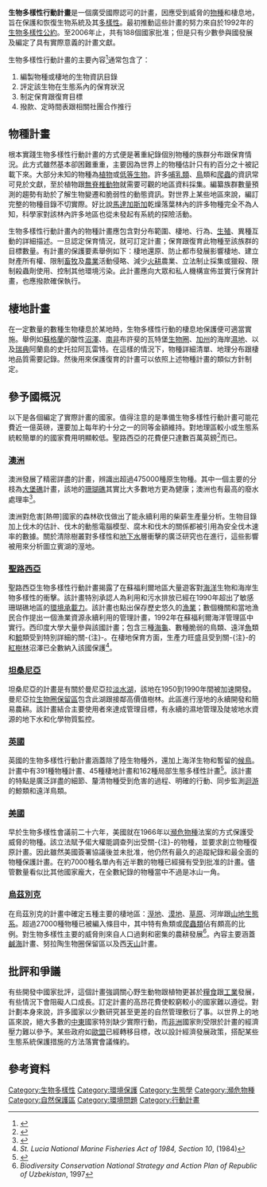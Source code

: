 '''生物多樣性行動計畫'''是一個廣受國際認可的計畫，因應受到威脅的[[物種|物種]]和棲息地，旨在保護和恢復生物系統及其[[生物多樣性|多樣性]]。最初推動這些計畫的努力來自於1992年的[[生物多樣性公約|生物多樣性公約]]。至2006年止，共有188個國家批准；但是只有少數參與國發展及編定了具有實際意義的計畫文獻。

生物多樣性行動計畫的主要內容<ref>{{cite book |last=Glowka |first=Lyle  |coauthors=Françoise Burhenne-Guilmin and Hugh Synge in collaboration with Jeffrey A. McNeely and Lothar Gündling |title=Guide to the Convention on Biodiversity |year=1994 |publisher=IUCN |id=ISBN 978-2-8317-0222-3 }}</ref>通常包含了：
#編製物種或棲地的生物資訊目錄
#評定該生物在生態系內的保育狀況
#制定保育跟復育目標
#撥款、定時間表跟相關社團合作推行

==物種計畫==
根本實踐生物多樣性行動計畫的方式便是著重紀錄個別物種的族群分布跟保育情況。此方式雖然基本卻困難重重，主要因為世界上的物種估計只有約百分之十被記載下來。大部分未知的物種為[[植物|植物]]或[[低等生物|低等生物]]。許多[[哺乳類|哺乳類]]、[[鳥|鳥]]類和[[爬蟲|爬蟲]]的資訊常可見於文獻，至於植物跟[[無脊椎動物|無脊椎動物]]就需要可觀的地區資料採集。編纂族群數量預測的趨勢有助於了解生物變遷和脆弱性的動態資訊。對世界上某些地區來說，編訂完整的物種目錄不切實際。好比說[[馬達加斯加|馬達加斯加]]乾燥落葉林內的許多物種完全不為人知，科學家對該林內許多地區也從未發起有系統的探險活動。

生物多樣性行動計畫內的物種計畫應包含對分布範圍、棲地、行為、[[生殖|生殖]]、異種互動的詳細描述。一旦認定保育情況，就可訂定計畫；保育跟復育此物種至該族群的目標數量。有計畫的保護要素舉例如下：棲地還原、防止都市發展影響棲地、建立財產所有權、限制[[畜牧|畜牧]]及[[農業|農業]]活動侵略、減少[[火耕|火耕]]農業、立法制止採集或獵殺、限制殺蟲劑使用、控制其他環境污染。此計畫應向大眾和私人機構宣佈並實行保育計畫，也應撥款確保執行。

==棲地計畫==
在一定數量的數種生物棲息於某地時，生物多樣性行動的棲息地保護便可適當實施。舉例如[[蘇格蘭|蘇格蘭]]的酸性[[沼澤|沼澤]]、[[南非|南非]]布許斐的瓦特堡[[生物圈|生物圈]]、[[加州|加州]]的海岸[[濕地|濕地]]、以及[[瑞典|瑞典]]阿蘭島的史托拉阿瓦雷特。在這樣的情況下，物種詳細清單、地理分布跟棲地品質需要記錄。然後用來保護復育的計畫可以依照上述物種計畫的類似方針制定。

==參予國概況==
以下是各個編定了實際計畫的國家。值得注意的是準備生物多樣性行動計畫可能花費近一億英磅，還要加上每年約十分之一的同等金額維持。對地理區較小或生態系統較簡單的的國家費用明顯較低。聖路西亞的花費便只達數百萬英鎊<ref>{{cite web|year=2001 |author=Government of St. Lucia |title=National Biodiversity Strategy and Action Plan of St. Lucia |url=http://www.slubiodiv.org/The_Project/Information/Printed_Materials/NBSAP/nbsap.html |accessdate=2006-08-30 |deadurl=yes |archiveurl=https://web.archive.org/web/20061105113956/http://www.slubiodiv.org/The_Project/Information/Printed_Materials/NBSAP/nbsap.html |archivedate=2006-11-05 }}</ref>而已。

===[[澳洲|澳洲]]===
澳洲發展了精密詳盡的計畫，辨識出超過475000種原生物種。其中一個主要的分枝為[[大堡礁|大堡礁]]計畫，該地的[[珊瑚礁|珊瑚礁]]其實比大多數地方更為健康；澳洲也有最高的廢水處理率<ref>{{cite web| author=Commonwealth of Australia, Department of the Environment and Heritage| title=Great Barrier Reef Water Quality Protection Plan Annual Report 2004-2005| url=http://www.deh.gov.au/coasts/publications/annual-report/04-05/index.html| accessdate=2006-08-30| date=September 2005| archive-date=2006-08-22| archive-url=https://web.archive.org/web/20060822025646/http://www.deh.gov.au/coasts/publications/annual-report/04-05/index.html| dead-url=no}}</ref>。

澳洲對危害[熱帶]國家的森林砍伐做出了能永續利用的柴薪生產量分析。生物目錄加上伐木的估計、伐木的動態電腦模型、腐木和伐木的關係都被引用為安全伐木速率的數據。關於清除樹叢對多樣性和[[地下水|地下水]]層衝擊的廣泛研究也在進行，這些影響被用來分析圖立賓湖的溼地。

===[[聖路西亞|聖路西亞]]===
聖路西亞生物多樣性行動計畫揭露了在蘇福利爾地區大量遊客對[[海洋|海洋]]生物和海岸生物多樣性的衝擊。該計畫特別承認人為利用和污水排放已經在1990年超出了敏感珊瑚礁地區的[[環境承載力|環境承載力]]。該計畫也點出保存歷史悠久的[[漁業|漁業]]；數個機關和當地漁民合作提出一個漁業資源永續利用的管理計畫，1992年在蘇福利爾海洋管理區中實行。西印度大學大量參與該國計畫；包含三種[[海龜|海龜]]、數種脆弱的鳥類、遠洋[[魚|魚]]類和[[鯨|鯨]]類受到特別詳細的關-{注}-。在棲地保育方面，生產力旺盛且受到關-{注}-的[[紅樹林|紅樹林]]沼澤已全數納入該國保護<ref>''St. Lucia National Marine Fisheries Act of 1984, Section 10'', (1984)</ref>。

===[[坦桑尼亞|坦桑尼亞]]===
坦桑尼亞的計畫是有關於曼尼亞拉[[淡水湖|淡水湖]]，該地在1950到1990年間被加速開發。曼尼亞拉[[生物圈|生物圈]][[保留區|保留區]]包含此湖跟接鄰高價值樹林。此區進行溼地的永續開發和簡易農耕。該計畫結合主要使用者來達成管理目標，有永續的濕地管理及陡坡地水資源的地下水和化學物質監控。

===[[英國|英國]]===
英國的生物多樣性行動計畫涵蓋除了陸生物種外，還加上海洋生物和暫留的[[候鳥|候鳥]]。計畫中有391種物種計畫、45種棲地計畫和162種局部生態多樣性計畫<ref>{{cite web| title=United Kingdom Biodiversity Action Plan| url=http://www.ukbap.org.uk/| author=Joint Nature Conservation Committee, London| year=2006| accessdate=2006-08-31| archive-date=2017-12-25| archive-url=https://web.archive.org/web/20171225221622/http://www.ukbap.org.uk/| dead-url=no}}</ref>。該計畫的特點是廣泛詳盡的細節、釐清物種受到危害的過程、明確的行動、同步監測[[迴游|迴游]]的鯨類和遠洋鳥類。

===[[美國|美國]]===
早於生物多樣性會議前二十六年，美國就在1966年以[[瀕危物種|瀕危物種]]法案的方式保護受威脅的物種。該立法賦予偌大權能調查列出受關-{注}-的物種，並要求創立物種復原計畫。因此雖然美國簽署協議後並未批准，他仍然有最久的追蹤紀錄和最全面的物種保護計畫。在約7000種名單內有近半數的物種已經擁有受到批准的計畫。儘管數量看似比其他國家龐大，在全數紀錄的物種當中不過是冰山一角。

===[[烏茲別克|烏茲別克]]===
在烏茲別克的計畫中確定五種主要的棲地區：[[溼地|溼地]]、[[漠地|漠地]]、[[草原|草原]]、河岸跟[[山地|山地]][[生態系|生態系]]。超過27000種物種已被編入條目中，其中特有魚類或[[爬蟲類|爬蟲類]]佔有頗高的比例。對生物多樣性主要的威脅則來自人口過剩和密集的農耕發展<ref>''Biodiversity Conservation National Strategy and Action Plan of Republic of Uzbekistan'', 1997</ref>。內容主要涵蓋[[鹹海|鹹海]]計畫、努拉陶生物圈保留區以及西[[天山|天山]]計畫。

==批評和爭議==
有些開發中國家批評，這個計畫強調關心野生動物跟植物更甚於[[糧食|糧食]]跟[[工業|工業]]發展，有些情況下會阻礙人口成長。訂定計畫的高昂花費使較窮較小的國家難以遵從。對計劃本身來說，許多國家以少數研究甚至更差的自然管理敷衍了事。以世界上的地區來說，絕大多數的[[中東|中東]]國家特別缺少實際行動，而[[非洲|非洲]]國家則受限於計畫的經濟壓力難以參予。某些政府如[[歐盟|歐盟]]已經轉移目標，改以設計經濟發展政策，搭配某些生態系統保護措施的方法落實會議條約。

==參考資料==
<references />
</div>

[[Category:生物多樣性|Category:生物多樣性]]
[[Category:環境保護|Category:環境保護]]
[[Category:生態學|Category:生態學]]
[[Category:瀕危物種|Category:瀕危物種]]
[[Category:自然保護區|Category:自然保護區]]
[[Category:環境問題|Category:環境問題]]
[[Category:行動計畫|Category:行動計畫]]